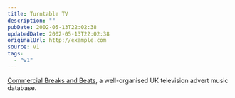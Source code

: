 ```yaml
---
title: Turntable TV
description: ""
pubDate: 2002-05-13T22:02:38
updatedDate: 2002-05-13T22:02:38
originalUrl: http://example.com
source: v1
tags:
  - "v1"
---
```


[Commercial Breaks and Beats][1], a well-organised UK television advert music database.

[1]: http://www.commercialbreaksandbeats.co.uk/ "Commercial Breaks and Beats: UK TV advert music database"
